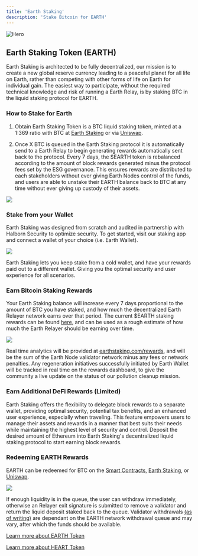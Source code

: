 ```yaml
---
title: 'Earth Staking'
description: 'Stake Bitcoin for EARTH'
---
```


<img
  src="/images/staking.jpg"
  alt="Hero"
/>

## Earth Staking Token (EARTH)

Earth Staking is architected to be fully decentralized, our mission is to create a new global reserve currency leading to a peaceful planet for all life on Earth, rather than competing with other forms of life on Earth for individual gain. The easiest way to participate,
without the required technical knowledge and risk of running a Earth Relay, is by staking BTC in the liquid staking protocol for EARTH.

### How to Stake for Earth

1. Obtain Earth Staking Token is a BTC liquid staking token, minted at a 1:369 ratio with BTC at [Earth Staking](https://app.earthstaking.com/) or via [Uniswap](https://uniswap.com).

2. Once X BTC is queued in the Earth Staking protocol it is automatically send to a Earth Relay to begin generating rewards automatically sent back to the protocol. Every 7 days, the $EARTH token is rebalanced according to the amount of block rewards generated minus the protocol fees set by the ESG governance. 
This ensures rewards are distributed to each stakeholders without ever giving Earth Nodes control of the funds, and users are able to unstake their EARTH balance back to BTC at any time without ever giving up custody of their assets.

[<img src="/images/stake3.png" max-height="200px"/>](https://app.earthstaking.com/rewards)

### Stake from your Wallet

Earth Staking was designed from scratch and audited in partnership with Halborn Security to optimize security. To get started, visit our staking app and connect a wallet of your choice (i.e. Earth Wallet).

[<img src="/images/stake2.png" max-height="200px"/>](https://app.earthstaking.com)

Earth Staking lets you keep stake from a cold wallet, and have your rewards paid out to a different wallet. Giving you the optimal security and user experience for all scenarios.

### Earn Bitcoin Staking Rewards

Your Earth Staking balance will increase every 7 days proportional to the amount of BTC you have staked, and how much the decentralized Earth Relayer network earns over that period.
The current $EARTH staking rewards can be found [here](https://ethereum.com/en/staking/), and can be used as a rough estimate of how much the Earth Relayer should be earning over time.

[<img src="/images/stake5.png" max-height="200px"/>](https://app.earthstaking.com)

Real time analytics will be provided at [earthstaking.com/rewards](https://app.earthstaking.com/rewards), and will be the sum of the Earth Node validator network minus any fees or network penalties. Any regeneration initiatives
successfully initiated by Earth Wallet will be tracked in real time on the rewards dashboard, to give the community a live update on the status of our pollution cleanup mission. 

### Earn Additional DeFi Rewards (Limited)

Earth Staking offers the flexibility to delegate block rewards to a separate wallet, providing optimal security, potential tax benefits, and an enhanced user experience, especially when traveling. 
This feature empowers users to manage their assets and rewards in a manner that best suits their needs while maintaining the highest level of security and control. Deposit the desired amount of Ethereum into Earth Staking's decentralized liquid staking protocol to start earning block rewards. 

### Redeeming EARTH Rewards

EARTH can be redeemed for BTC on the [Smart Contracts](https://etherscan.io), [Earth Staking](https://earthstaking.com/unstake), or [Uniswap](https://uniswap.com).

[<img src="/images/stake4.png" max-height="200px"/>](https://app.earthstaking.com/rewards)

If enough liquidity is in the queue, the user can withdraw immediately, otherwise an Relayer exit signature is submitted to remove a validator and return the liquid deposit staked back to the queue. Validator withdrawals [(as of writing)](https://launchpad.ethereum.com/withdrawals) are dependant on the EARTH network withdrawal queue and may vary, after which the funds should be available.

[Learn more about EARTH Token](/TOKENS/earth-token)

[Learn more about HEART Token](/TOKENS/heart-token)
